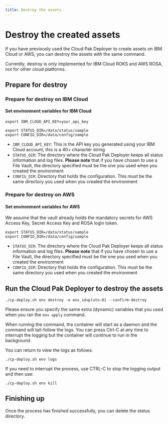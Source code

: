 ```yaml
---
title: Destroy the assets
---
```


# Destroy the created assets

If you have previously used the Cloud Pak Deployer to create assets on IBM Cloud or AWS, you can destroy the assets with the same command.

<InlineNotification kind="info">
Currently, destroy is only implemented for IBM Cloud ROKS and AWS ROSA, not for other cloud platforms.
</InlineNotification>

## Prepare for destroy

### Prepare for destroy on IBM Cloud

#### Set environment variables for IBM Cloud
```
export IBM_CLOUD_API_KEY=your_api_key

export STATUS_DIR=/data/status/sample
export CONFIG_DIR=/data/config/sample
```

* `IBM_CLOUD_API_KEY`: This is the API key you generated using your IBM Cloud account, this is a 40+ character string
* `STATUS_DIR`: The directory where the Cloud Pak Deployer keeps all status information and log files. **Please note** that if you have chosen to use a File Vault, the directory specified must be the one you used when you created the environment
* `CONFIG_DIR`: Directory that holds the configuration. This must be the same directory you used when you created the environment

### Prepare for destroy on AWS

#### Set environment variables for AWS
We assume that the vault already holds the mandatory secrets for AWS Access Key, Secret Access Key and ROSA login token.
```
export STATUS_DIR=/data/status/sample
export CONFIG_DIR=/data/config/sample
```

* `STATUS_DIR`: The directory where the Cloud Pak Deployer keeps all status information and log files. **Please note** that if you have chosen to use a File Vault, the directory specified must be the one you used when you created the environment
* `CONFIG_DIR`: Directory that holds the configuration. This must be the same directory you used when you created the environment


## Run the Cloud Pak Deployer to destroy the assets
```
./cp-deploy.sh env destroy -e env_id=pluto-01 --confirm-destroy
```

Please ensure you specify the same extra (dynamic) variables that you used when you ran the `env apply` command.

When running the command, the container will start as a daemon and the command will tail-follow the logs. You can press Ctrl-C at any time to interrupt the logging but the container will continue to run in the background.

You can return to view the logs as follows:
```
./cp-deploy.sh env logs
```

If you need to interrupt the process, use CTRL-C to stop the logging output and then use:
```
./cp-deploy.sh env kill
```

## Finishing up
Once the process has finished successfully, you can delete the status directory.